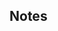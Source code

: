 ## Notes

<!-- Short statement on internal reference to the report (e.g., SEDAR 99, SAFE, management track). -->
